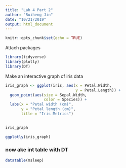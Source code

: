 ```yaml
---
title: "Lab 4 Part 2"
author: "Ruiheng Jin"
date: "10/21/2019"
output: html_document
---
```


```r
knitr::opts_chunk$set(echo = TRUE)
```


Attach packages
```r
library(tidyverse)
library(plotly)
library(DT)
```

Make an interactive graph of iris data
```r

iris_graph <- ggplot(iris, aes(x = Petal.Width,
                               y = Petal.Length)) +
  geom_point(aes(size = Sepal.Width,
                 color = Species)) +
  labs(x = "Petal width (cm)",
       y = "Petal length (cm)",
       title = "Iris Metrics")
  

iris_graph

ggplotly(iris_graph)

```


### now ake int table with DT
```r

datatable(msleep)

```






